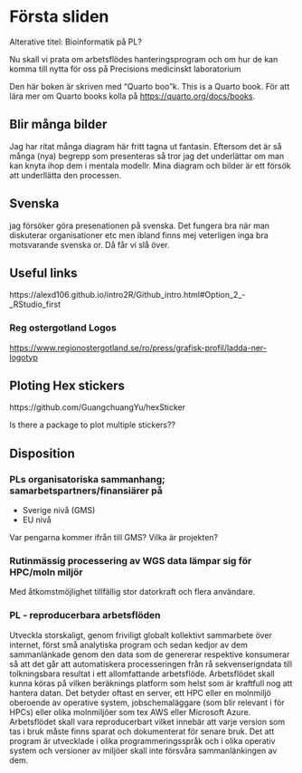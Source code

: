 # Första sliden {.unnumbered}

Alterative titel: Bioinformatik på PL?

Nu skall vi prata om arbetsflödes hanteringsprogram och om hur de kan komma till nytta för oss på Precisions medicinskt laboratorium

Den här boken är skriven med "Quarto boo"k. This is a Quarto book. För att lära mer om Quarto books kolla på <https://quarto.org/docs/books>.

## Blir många bilder

Jag har ritat många diagram här fritt tagna ut fantasin. Eftersom det är så många (nya) begrepp som presenteras så tror jag det underlättar om man kan knyta ihop dem i mentala modellr. Mina diagram och bilder är ett försök att underllätta den processen.

## Svenska

jag försöker göra presenationen på svenska. Det fungera bra när man diskuterar organisationer etc men ibland finns mej veterligen inga bra motsvarande svenska or. Då får vi slå över.

## Useful links

https://alexd106.github.io/intro2R/Github_intro.html#Option_2\_-\_RStudio_first

### Reg ostergotland Logos

<https://www.regionostergotland.se/ro/press/grafisk-profil/ladda-ner-logotyp>

## Ploting Hex stickers

https://github.com/GuangchuangYu/hexSticker

Is there a package to plot multiple stickers??


## Disposition

### PLs organisatoriska sammanhang; samarbetspartners/finansiärer på
- Sverige nivå (GMS)
- EU nivå

Var pengarna kommer ifrån till GMS?
Vilka är projekten?

### Rutinmässig processering av WGS data lämpar sig för HPC/moln miljör

Med åtkomstmöjlighet tillfällig stor datorkraft och flera användare.

###

### PL - reproducerbara arbetsflöden

Utveckla storskaligt, genom friviligt globalt kollektivt sammarbete över internet, först små analytiska program och sedan kedjor av dem sammanlänkade genom den data som de genererar respektive konsumerar så att det går att automatiskera processeringen från rå sekvenserigndata till tolkningsbara resultat i ett allomfattande arbetsflöde. Arbetsflödet skall kunna köras på vilken beräknings platform som helst som är kraftfull nog att hantera datan. Det betyder oftast en server, ett HPC eller en molnmiljö oberoende av operative system, jobschemaläggare (som blir relevant i för HPCs) eller olika molnmiljöer som tex AWS eller Microsoft Azure. Arbetsflödet skall vara reproducerbart vilket innebär att varje version som tas i bruk måste finns sparat och dokumenterat för senare bruk. Det att program är utvecklade i olika programmeringsspråk och i olika operativ system och versioner av miljöer skall inte försvåra sammanlänkingen av dem.
